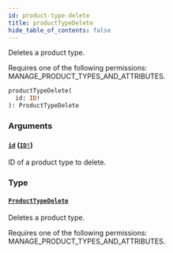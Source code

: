 ```yaml
---
id: product-type-delete
title: productTypeDelete
hide_table_of_contents: false
---
```


Deletes a product type.

Requires one of the following permissions: MANAGE_PRODUCT_TYPES_AND_ATTRIBUTES.

```graphql
productTypeDelete(
  id: ID!
): ProductTypeDelete
```

### Arguments

#### [`id`](#) ([`ID!`](../../../developer/api-reference/scalars/id))

ID of a product type to delete.

### Type

#### [`ProductTypeDelete`](../../../developer/api-reference/objects/product-type-delete)

Deletes a product type.

Requires one of the following permissions: MANAGE_PRODUCT_TYPES_AND_ATTRIBUTES.

